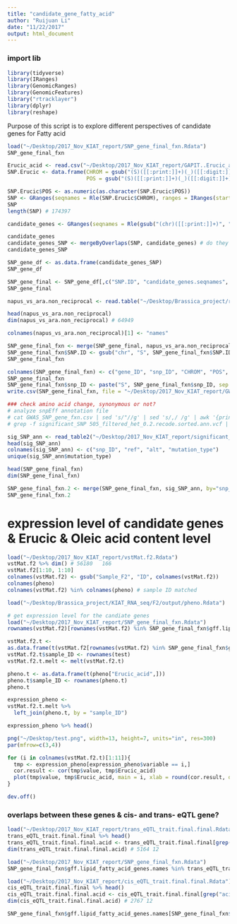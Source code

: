 ```yaml
---
title: "candidate_gene_fatty_acid"
author: "Ruijuan Li"
date: "11/22/2017"
output: html_document
---
```


### import lib
```r
library(tidyverse)
library(IRanges)
library(GenomicRanges)
library(GenomicFeatures)
library("rtracklayer")
library(dplyr)
library(reshape)
```

Purpose of this script is to explore different perspectives of candidate genes for Fatty acid 
```r
load("~/Desktop/2017_Nov_KIAT_report/SNP_gene_final_fxn.Rdata")
SNP_gene_final_fxn

Erucic_acid <- read.csv("~/Desktop/2017_Nov_KIAT_report/GAPIT..Erucic_acid.GWAS.Results.csv", header = T)
SNP.Erucic <- data.frame(CHROM = gsub("(S)([[:print:]]+)(_)([[:digit:]]+)", "\\2", Erucic_acid$SNP), 
                         POS = gsub("(S)([[:print:]]+)(_)([[:digit:]]+)", "\\4", Erucic_acid$SNP)) 

SNP.Erucic$POS <- as.numeric(as.character(SNP.Erucic$POS))
SNP <- GRanges(seqnames = Rle(SNP.Erucic$CHROM), ranges = IRanges(start = SNP.Erucic$POS, end = SNP.Erucic$POS), ID = paste(SNP.Erucic$CHROM, SNP.Erucic$POS, sep = "_"))
SNP
length(SNP) # 174397 

candidate_genes <- GRanges(seqnames = Rle(gsub("(chr)([[:print:]]+)", "\\2", SNP_gene_final_fxn$SNP.range.seqnames)),ranges = IRanges(start = SNP_gene_final_fxn$gff.lipid_fatty_acid_genes.start, end = SNP_gene_final_fxn$gff.lipid_fatty_acid_genes.end), names = SNP_gene_final_fxn$gff.lipid_fatty_acid_genes.names)

candidate_genes
candidate_genes_SNP <- mergeByOverlaps(SNP, candidate_genes) # do they have amino acid change?  
candidate_genes_SNP

SNP_gene_df <- as.data.frame(candidate_genes_SNP)
SNP_gene_df

SNP_gene_final <- SNP_gene_df[,c("SNP.ID", "candidate_genes.seqnames", "SNP.start", "names")]
SNP_gene_final 

napus_vs_ara.non_reciprocal <- read.table("~/Desktop/Brassica_project/reference/napus_vs_ara.non_reciprocal.table")

head(napus_vs_ara.non_reciprocal)
dim(napus_vs_ara.non_reciprocal) # 64949 

colnames(napus_vs_ara.non_reciprocal)[1] <- "names"

SNP_gene_final_fxn <- merge(SNP_gene_final, napus_vs_ara.non_reciprocal, by = "names", all.x=T)
SNP_gene_final_fxn$SNP.ID <- gsub("chr", "S", SNP_gene_final_fxn$SNP.ID)
SNP_gene_final_fxn

colnames(SNP_gene_final_fxn) <- c("gene_ID", "snp_ID", "CHROM", "POS", "Arabidopsis_homolog", "function")
SNP_gene_final_fxn
SNP_gene_final_fxn$snp_ID <- paste("S", SNP_gene_final_fxn$snp_ID, sep = "")
write.csv(SNP_gene_final_fxn, file = "~/Desktop/2017_Nov_KIAT_report/GWAS_SNP_gene_fxn.csv")

### check amino acid change, synonymous or not? 
# analyze snpEff annotation file 
# cat GWAS_SNP_gene_fxn.csv | sed 's/"//g' | sed 's/,/ /g' | awk '{print $3}' | tail -10 > significant_SNP
# grep -f significant_SNP 505_filtered_het_0.2.recode.sorted.ann.vcf | awk '{print $3 "|" $4 "|" $5 "|" $8}' | awk 'BEGIN{FS="|"}{print $1, $2, $3, $5}' > significant_SNP_annotation 

sig_SNP_ann <- read_table2("~/Desktop/2017_Nov_KIAT_report/significant_SNP_annotation", col_names=F)
head(sig_SNP_ann)  
colnames(sig_SNP_ann) <- c("snp_ID", "ref", "alt", "mutation_type")
unique(sig_SNP_ann$mutation_type)                          

head(SNP_gene_final_fxn)
dim(SNP_gene_final_fxn)

SNP_gene_final_fxn.2 <- merge(SNP_gene_final_fxn, sig_SNP_ann, by="snp_ID")
SNP_gene_final_fxn.2 
```

# expression level of candidate genes & Erucic & Oleic acid content level 
```r
load("~/Desktop/2017_Nov_KIAT_report/vstMat.f2.Rdata") 
vstMat.f2 %>% dim() # 56180   166 
vstMat.f2[1:10, 1:10]
colnames(vstMat.f2) <- gsub("Sample_F2", "ID", colnames(vstMat.f2))
colnames(pheno)
colnames(vstMat.f2) %in% colnames(pheno) # sample ID matched 

load("~/Desktop/Brassica_project/KIAT_RNA_seq/F2/output/pheno.Rdata")   

# get expression level for the candiate genes 
load("~/Desktop/2017_Nov_KIAT_report/SNP_gene_final_fxn.Rdata")
rownames(vstMat.f2)[rownames(vstMat.f2) %in% SNP_gene_final_fxn$gff.lipid_fatty_acid_genes.names] 

vstMat.f2.t <- 
as.data.frame(t(vstMat.f2[rownames(vstMat.f2) %in% SNP_gene_final_fxn$gff.lipid_fatty_acid_genes.names,]))
vstMat.f2.t$sample_ID <- rownames(test)
vstMat.f2.t.melt <- melt(vstMat.f2.t) 

pheno.t <- as.data.frame(t(pheno["Erucic_acid",]))
pheno.t$sample_ID <- rownames(pheno.t) 
pheno.t

expression_pheno <- 
vstMat.f2.t.melt %>% 
  left_join(pheno.t, by = "sample_ID") 

expression_pheno %>% head()

png("~/Desktop/test.png", width=13, height=7, units="in", res=300)
par(mfrow=c(3,4))

for (i in colnames(vstMat.f2.t)[1:11]){
  tmp <- expression_pheno[expression_pheno$variable == i,] 
  cor.result <- cor(tmp$value, tmp$Erucic_acid)
  plot(tmp$value, tmp$Erucic_acid, main = i, xlab = round(cor.result, digits = 2)) 
}

dev.off()     
```

### overlaps between these genes & cis- and trans- eQTL gene? 
```r
load("~/Desktop/2017_Nov_KIAT_report/trans_eQTL_trait.final.final.Rdata")
trans_eQTL_trait.final.final %>% head()
trans_eQTL_trait.final.final.acid <- trans_eQTL_trait.final.final[grep("acid", trans_eQTL_trait.final.final$trait),]
dim(trans_eQTL_trait.final.final.acid) # 5164 12 

load("~/Desktop/2017_Nov_KIAT_report/SNP_gene_final_fxn.Rdata")
SNP_gene_final_fxn$gff.lipid_fatty_acid_genes.names %in% trans_eQTL_trait.final.final.acid$gene_ID # no trans-eQTL genes 

load("~/Desktop/2017_Nov_KIAT_report/cis_eQTL_trait.final.final.Rdata")
cis_eQTL_trait.final.final %>% head()
cis_eQTL_trait.final.final.acid <- cis_eQTL_trait.final.final[grep("acid", cis_eQTL_trait.final.final$trait),]
dim(cis_eQTL_trait.final.final.acid) # 2767 12 

SNP_gene_final_fxn$gff.lipid_fatty_acid_genes.names[SNP_gene_final_fxn$gff.lipid_fatty_acid_genes.names %in% cis_eQTL_trait.final.final.acid$gene_ID] # no trans-eQTL genes 
```


